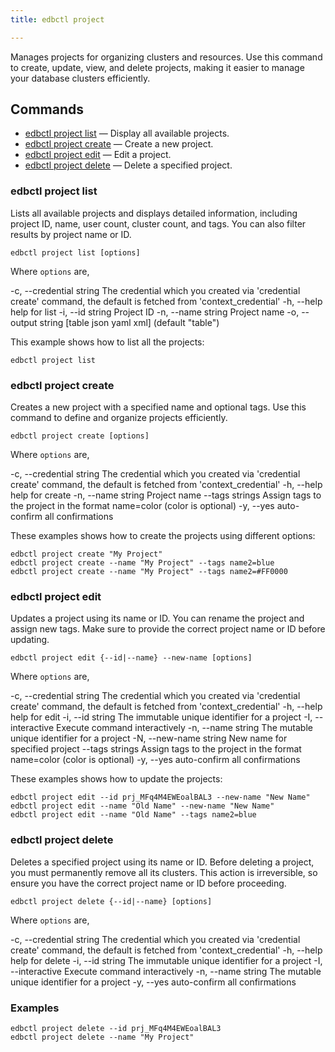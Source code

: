 ```yaml
---
title: edbctl project

---
```


Manages projects for organizing clusters and resources. Use this command to create, update, view, and delete projects, making it easier to manage your database clusters efficiently.

## Commands

-   [edbctl project list](edbctl_project.mdx#edbctl-project-list) — Display all available projects.
-   [edbctl project create](edbctl_project.mdx#edbctl-project-create) — Create a new project.
-   [edbctl project edit](edbctl_project.mdx#edbctl-project-edit) — Edit a project.
-   [edbctl project delete](edbctl_project.mdx#edbctl-project-delete) — Delete a specified project.

### edbctl project list

Lists all available projects and displays detailed information, including project ID, name, user count, cluster count, and tags. You can also filter results by project name or ID.

```
edbctl project list [options]
```

Where `options` are,

  \-c, --credential string   The credential which you created via 'credential create' command, the default is fetched from 'context_credential'
  \-h, --help                help for list
  \-i, --id string           Project ID
  \-n, --name string         Project name
  \-o, --output string       [table json yaml xml] \(default "table")

This example shows how to list all the projects:

```
edbctl project list
```

### edbctl project create

Creates a new project with a specified name and optional tags. Use this command to define and organize projects efficiently.

```
edbctl project create [options]
```

Where `options` are,

  \-c, --credential string   The credential which you created via 'credential create' command, the default is fetched from 'context_credential'
  \-h, --help                help for create
  \-n, --name string         Project name
      \--tags strings        Assign tags to the project in the format name=color (color is optional)
  \-y, --yes                 auto-confirm all confirmations

These examples shows how to create the projects using different options:

```
edbctl project create "My Project"
edbctl project create --name "My Project" --tags name2=blue
edbctl project create --name "My Project" --tags name2=#FF0000
```

### edbctl project edit

Updates a project using its name or ID. You can rename the project and assign new tags. Make sure to provide the correct project name or ID before updating.

```
edbctl project edit {--id|--name} --new-name [options]
```

Where `options` are,

   \-c, --credential string   The credential which you created via 'credential  create' command, the default is fetched from 'context_credential'
   \-h, --help                help for edit
   \-i, --id string           The immutable unique identifier for a project
   \-I, --interactive         Execute command interactively
   \-n, --name string         The mutable unique identifier for a project
   \-N, --new-name string     New name for specified project
       \--tags strings        Assign tags to the project in the format name=color  (color is optional)
   \-y, --yes                 auto-confirm all confirmations

These examples shows how to update the projects:

```
edbctl project edit --id prj_MFq4M4EWEoalBAL3 --new-name "New Name"
edbctl project edit --name "Old Name" --new-name "New Name"
edbctl project edit --name "Old Name" --tags name2=blue
```

### edbctl project delete

Deletes a specified project using its name or ID. Before deleting a project, you must permanently remove all its clusters. This action is irreversible, so ensure you have the correct project name or ID before proceeding.

```
edbctl project delete {--id|--name} [options]
```

Where `options` are,

   \-c, --credential string   The credential which you created via 'credential  create' command, the default is fetched from 'context_credential'
   \-h, --help                help for delete
   \-i, --id string           The immutable unique identifier for a project
   \-I, --interactive         Execute command interactively
   \-n, --name string         The mutable unique identifier for a project
   \-y, --yes                 auto-confirm all confirmations

### Examples

```
edbctl project delete --id prj_MFq4M4EWEoalBAL3
edbctl project delete --name "My Project"
```
